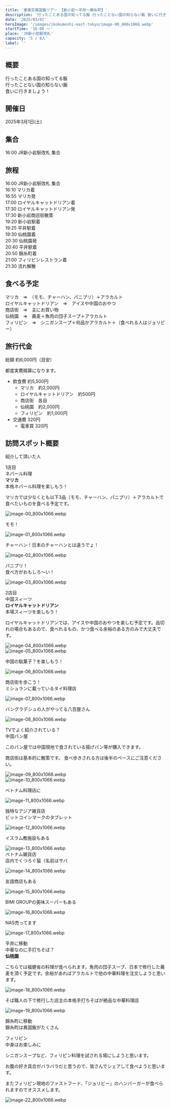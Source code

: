 ```yaml
---
title: '東東京異国飯ツアー 【新小岩～平井～錦糸町】'
description: '行ったことある国の知ってる飯 行ったことない国の知らない飯 食いに行きましょう！ '
date: '2025/03/01'
heroImage: '/images/ikokumeshi-east-tokyo/image-00_800x1066.webp'
startTime: '16:00 〜'
place: 'JR新小岩駅改札'
capacity: '5 / 8人'
label: ''
---
```


## 概要

行ったことある国の知ってる飯  
行ったことない国の知らない飯  
食いに行きましょう！  

## 開催日

2025年3月1日(土)

## 集合

16:00 JR新小岩駅改札 集合

## 旅程

16:00 JR新小岩駅改札 集合  
16:10 マリカ着  
16:55 マリカ発  
17:00 ロイヤルキャットドリアン着  
17:30 ロイヤルキャットドリアン発  
17:30 新小岩商店街散策  
19:20 新小岩駅着  
19:25 平井駅着  
19:30 仙桃園着  
20:30 仙桃園発  
20:40 平井駅着  
20:50 錦糸町着  
21:00 フィリピンレストラン着  
21:30 流れ解散


## 食べる予定

マリカ　⇒　（モモ、チャーハン、パニプリ）＋アラカルト  
ロイヤルキャットドリアン　⇒　アイスや中国のおやつ  
商店街　⇒　主にお買い物  
仙桃園　⇒　蕎麦＋魚肉の団子スープ＋アラカルト  
フィリピン　⇒　シニガンスープ＋何品かアラカルト＋（食べれる人はジョリビー）


## 旅行代金

総額 約6,000円（目安）

都度実費精算になります。

- 飲食費 約5,500円
  - マリカ　約2,000円
  - ロイヤルキャットドリアン　約500円
  - 商店街　各自
  - 仙桃園　約2,000円
  - フィリピン　約1,000円
- 交通費 320円
  - 電車賃 320円


## 訪問スポット概要

紹介して頂いた人

<RichLink
  url="https://bunshun.jp/list/author/5c170867776561483a000000"
  imageUrl="/images/yamaya.png"
  title="山谷 剛史"
  subtitle="やまや たけし"
  description="1976年生まれ、東京都出身。2002年より中国やアジア地域のITやトレンドなどについて日本のIT系メディアを中心に執筆する。また企業向け中国調査レポートも行う。著書に『中国のインターネット史』（星海社）、『新しい中国人』（ソフトバンククリエイティブ）など。"
/>


1店目  
ネパール料理  
**マリカ**  
本格ネパール料理を楽しもう！

マリカでは少なくとも以下3品（モモ、チャーハン、パニプリ）＋アラカルトで食べたいものを食べる予定です。

![image-00_800x1066.webp](/images/ikokumeshi-east-tokyo/image-00_800x1066.webp)  

モモ！  

![image-01_800x1066.webp](/images/ikokumeshi-east-tokyo/image-01_800x1066.webp)  

チャーハン！日本のチャーハンとは違うでょ！  

![image-02_800x1066.webp](/images/ikokumeshi-east-tokyo/image-02_800x1066.webp)  

パニプリ！  
食べ方がおもしろ～い！  

![image-03_800x1066.webp](/images/ikokumeshi-east-tokyo/image-03_800x1066.webp)

2店目  
中国スィーツ  
**ロイヤルキャットドリアン**  
本場スィーツを楽しもう！  

ロイヤルキャットドリアンでは、アイスや中国のおやつを楽しむ予定です。品切れの場合もあるので、食べれるもの、かつ食べる余裕のある方のみで大丈夫です。

![image-04_800x1066.webp](/images/ikokumeshi-east-tokyo/image-04_800x1066.webp)  
![image-05_800x1066.webp](/images/ikokumeshi-east-tokyo/image-05_800x1066.webp)  

中国の駄菓子？を楽しもう！  

![image-06_800x1066.webp](/images/ikokumeshi-east-tokyo/image-06_800x1066.webp)  

商店街を歩こう！  
ミシュランに載っているタイ料理店  

![image-07_800x1066.webp](/images/ikokumeshi-east-tokyo/image-07_800x1066.webp)  

バングラデシュの人がやってる八百屋さん  

![image-08_800x1066.webp](/images/ikokumeshi-east-tokyo/image-08_800x1066.webp)  

TVでよく紹介されている？  
中国パン屋  

このパン屋では中国現地で食されている揚げパン等が購入できます。

商店街は基本的に散策です。
食べ歩きされる方は後半のペースにご注意ください。

![image-09_800x1066.webp](/images/ikokumeshi-east-tokyo/image-09_800x1066.webp)  
![image-10_800x1066.webp](/images/ikokumeshi-east-tokyo/image-10_800x1066.webp)  

ベトナム料理店に  

![image-11_800x1066.webp](/images/ikokumeshi-east-tokyo/image-11_800x1066.webp)  

独特なアジア雑貨店  
ビットコインマークのタブレット  

![image-12_800x1066.webp](/images/ikokumeshi-east-tokyo/image-12_800x1066.webp)  

イスラム教施設もある

![image-13_800x1066.webp](/images/ikokumeshi-east-tokyo/image-13_800x1066.webp)  
ベトナム雑貨店  
店内でくつろぐ猫（名前はサバ

![image-14_800x1066.webp](/images/ikokumeshi-east-tokyo/image-14_800x1066.webp)  

友誼商店もある

![image-15_800x1066.webp](/images/ikokumeshi-east-tokyo/image-15_800x1066.webp)

BIMI GROUPの美味スーパーもある

![image-16_800x1066.webp](/images/ikokumeshi-east-tokyo/image-16_800x1066.webp)

NAS売ってます

![image-17_800x1066.webp](/images/ikokumeshi-east-tokyo/image-17_800x1066.webp)  

平井に移動  
中華なのに手打ちそば？  
**仙桃園**  

こちらでは福健省の料理が食べられます。魚肉の団子スープ、日本で修行した蕎麦を頂く予定です。余裕があればアラカルトで他の中華料理を注文しようと思います。

![image-18_800x1066.webp](/images/ikokumeshi-east-tokyo/image-18_800x1066.webp)  

そば職人の下で修行した店主の本格手打ちそばが絶品な中華料理店  

![image-19_800x1066.webp](/images/ikokumeshi-east-tokyo/image-19_800x1066.webp)  

錦糸町に移動  
錦糸町は異国飯がたくさん  

フィリピン  
中身はお楽しみに

シニガンスープなど、フィリピン料理を試される場にしようと思います。

お腹の好き具合がバラバラだと思うので、皆さんでシェアして食べようと思います。

またフィリピン現地のファストフード、「ジョリビー」のハンバーガーが食べられますのでオススメします。


![image-22_800x1066.webp](/images/ikokumeshi-east-tokyo/image-22_800x1066.webp)  


